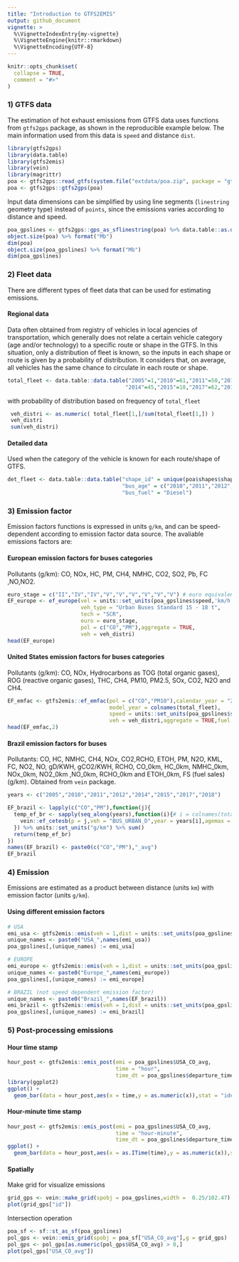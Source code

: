 ```yaml
---
title: "Introduction to GTFS2EMIS"
output: github_document
vignette: >
  %\VignetteIndexEntry{my-vignette}
  %\VignetteEngine{knitr::rmarkdown}
  %\VignetteEncoding{UTF-8}
---
```


```r
knitr::opts_chunk$set(
  collapse = TRUE,
  comment = "#>"
)
```
### 1) GTFS data

The estimation of hot exhaust emissions from GTFS data uses functions from `gtfs2gps` package, as shown in the reproducible example below. The main information used from this data is `speed` and distance `dist`.

```r
library(gtfs2gps)
library(data.table)
library(gtfs2emis)
library(vein)
library(magrittr)
poa <- gtfs2gps::read_gtfs(system.file("extdata/poa.zip", package = "gtfs2gps"))
poa <- gtfs2gps::gtfs2gps(poa)
```
Input data dimensions can be simplified by using line segments (`linestring` geometry type) instead of `points`, since the emissions varies according to distance and speed. 

```r
poa_gpslines <- gtfs2gps::gps_as_sflinestring(poa) %>% data.table::as.data.table()
object.size(poa) %>% format("Mb")
dim(poa)
object.size(poa_gpslines) %>% format("Mb")
dim(poa_gpslines)
```

### 2) Fleet data

There are different types of fleet data that can be used for estimating emissions. 

#### Regional data

Data often obtained from registry of vehicles in local agencies of transportation, which generally does not relate a certain vehicle category (age and/or technology) to a specific route or shape in the GTFS. 
In this situation, only a distribution of fleet is known, so the inputs in each shape or route is given by a probability of distribution. It considers that, on average, all vehicles has the same chance to circulate in each route or shape. 

```r
total_fleet <- data.table::data.table("2005"=1,"2010"=61,"2011"=50,"2012"=1,
                                     "2014"=45,"2015"=18,"2017"=62,"2018"=27,"2019"=31)
```
with probability of distribution based on frequency of `total_fleet`
```r
 veh_distri <- as.numeric( total_fleet[1,]/sum(total_fleet[1,]) )
 veh_distri
 sum(veh_distri)
```

#### Detailed data

Used when the category of the vehicle is known for each route/shape of GTFS. 

```r
det_fleet <- data.table::data.table("shape_id" = unique(poa$shapes$shape_id),
                                    "bus_age" = c("2010","2011","2012","2013"),
                                    "bus_fuel" = "Diesel")
```

### 3) Emission factor

Emission factors functions is expressed in units `g/km`, and can be speed-dependent according to emission factor data source. The avaliable emissions factors are:

#### European emission factors for buses categories

Pollutants (g/km): CO, NOx, HC, PM, CH4, NMHC, CO2, SO2, Pb, FC ,NO,NO2.

```r

euro_stage = c("II","IV","IV","V","V","V","V","V","V") # euro equivalent for brazilian fleet by years  
EF_europe <- ef_europe(vel = units::set_units(poa_gpslines$speed,'km/h'),
                       veh_type = "Urban Buses Standard 15 - 18 t",
                       tech = "SCR",
                       euro = euro_stage,
                       pol = c("CO","PM"),aggregate = TRUE,
                       veh = veh_distri)
head(EF_europe)
```

#### United States emission factors for buses categories

Pollutants (g/km): CO, NOx, Hydrocarbons as TOG (total organic gases), ROG (reactive organic gases), THC, CH4, PM10, PM2.5, SOx, CO2, N2O and CH4.

```r
EF_emfac <- gtfs2emis::ef_emfac(pol = c("CO","PM10"),calendar_year = "2019",
                                model_year = colnames(total_fleet),
                                speed = units::set_units(poa_gpslines$speed,'km/h'),
                                veh = veh_distri,aggregate = TRUE,fuel = "Diesel")
head(EF_emfac,2)
```

#### Brazil emission factors for buses

Pollutants: CO, HC, NMHC, CH4, NOx, CO2,RCHO, ETOH, PM, N2O, KML, FC, NO2, NO, gD/KWH, gCO2/KWH, RCHO, CO_0km, HC_0km, NMHC_0km, NOx_0km, NO2_0km ,NO_0km, RCHO_0km and ETOH_0km, FS (fuel sales) (g/km).
Obtained from `vein` package.
 
```r
years <- c("2005","2010","2011","2012","2014","2015","2017","2018")

EF_brazil <- lapply(c("CO","PM"),function(j){
  temp_ef_br <- sapply(seq_along(years),function(i){# i = colnames(total_fleet)[1]
    vein::ef_cetesb(p = j,veh = "BUS_URBAN_D",year = years[i],agemax = 1) * veh_distri[i]
  }) %>% units::set_units("g/km") %>% sum()
  return(temp_ef_br)
})
names(EF_brazil) <- paste0(c("CO","PM"),"_avg")
EF_brazil
```

### 4) Emission 

Emissions are estimated as a product between distance (units `km`) with emission factor (units `g/km`).


#### Using different emission factors

```r
# USA
emi_usa <- gtfs2emis::emis(veh = 1,dist = units::set_units(poa_gpslines$dist,'km'),ef = EF_emfac)
unique_names <- paste0("USA_",names(emi_usa))
poa_gpslines[,(unique_names) := emi_usa]

# EUROPE
emi_europe <- gtfs2emis::emis(veh = 1,dist = units::set_units(poa_gpslines$dist,'km'),ef = EF_europe)
unique_names <- paste0("Europe_",names(emi_europe))
poa_gpslines[,(unique_names) := emi_europe]

# BRAZIL (not speed dependent emission factor)
unique_names <- paste0("Brazil_",names(EF_brazil))
emi_brazil <- gtfs2emis::emis(veh = 1,dist = units::set_units(poa_gpslines$dist,'km'),ef = EF_brazil)
poa_gpslines[,(unique_names) := emi_brazil]
```

### 5) Post-processing emissions


#### Hour time stamp
```r
hour_post <- gtfs2emis::emis_post(emi = poa_gpslines$USA_CO_avg,
                                  time = "hour",
                                  time_dt = poa_gpslines$departure_time)
library(ggplot2)
ggplot() + 
  geom_bar(data = hour_post,aes(x = time,y = as.numeric(x)),stat = "identity")
```

#### Hour-minute time stamp
```r
hour_post <- gtfs2emis::emis_post(emi = poa_gpslines$USA_CO_avg,
                                  time = "hour-minute",
                                  time_dt = poa_gpslines$departure_time)
ggplot() + 
  geom_bar(data = hour_post,aes(x = as.ITime(time),y = as.numeric(x)),stat = "identity")
```

#### Spatially

Make grid for visualize emissions
```r
grid_gps <- vein::make_grid(spobj = poa_gpslines,width =  0.25/102.47) #500 mts
plot(grid_gps["id"])
```

Intersection operation

```r
poa_sf <- sf::st_as_sf(poa_gpslines)
pol_gps <- vein::emis_grid(spobj = poa_sf["USA_CO_avg"],g = grid_gps)
pol_gps <- pol_gps[as.numeric(pol_gps$USA_CO_avg) > 0,]
plot(pol_gps["USA_CO_avg"])
```


